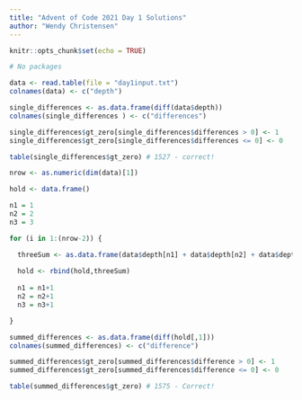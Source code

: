 ```yaml
---
title: "Advent of Code 2021 Day 1 Solutions"
author: "Wendy Christensen"
---
```


```r
knitr::opts_chunk$set(echo = TRUE)

# No packages

```

```r

data <- read.table(file = "day1input.txt")
colnames(data) <- c("depth")

single_differences <- as.data.frame(diff(data$depth))  
colnames(single_differences ) <- c("differences")

single_differences$gt_zero[single_differences$differences > 0] <- 1
single_differences$gt_zero[single_differences$differences <= 0] <- 0

table(single_differences$gt_zero) # 1527 - correct!

```

```r

nrow <- as.numeric(dim(data)[1])

hold <- data.frame()

n1 = 1
n2 = 2
n3 = 3

for (i in 1:(nrow-2)) {

  threeSum <- as.data.frame(data$depth[n1] + data$depth[n2] + data$depth[n3])
  
  hold <- rbind(hold,threeSum)
  
  n1 = n1+1
  n2 = n2+1
  n3 = n3+1

}

summed_differences <- as.data.frame(diff(hold[,1]))  
colnames(summed_differences) <- c("difference")

summed_differences$gt_zero[summed_differences$difference > 0] <- 1
summed_differences$gt_zero[summed_differences$difference <= 0] <- 0

table(summed_differences$gt_zero) # 1575 - Correct!

```
